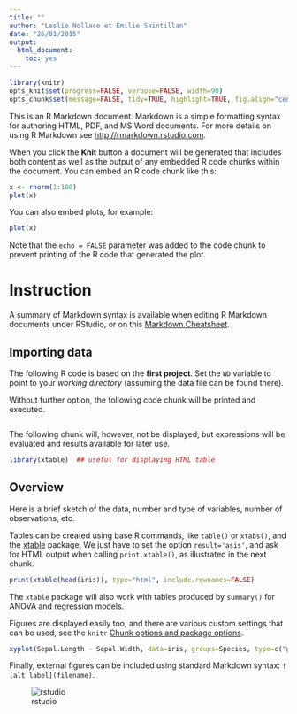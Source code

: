 ```yaml
---
title: ""
author: "Leslie Nollace et Émilie Saintillan"
date: "26/01/2015"
output:
  html_document:
    toc: yes
---
```


```r
library(knitr)
opts_knit$set(progress=FALSE, verbose=FALSE, width=90)
opts_chunk$set(message=FALSE, tidy=TRUE, highlight=TRUE, fig.align="center")
```


This is an R Markdown document. Markdown is a simple formatting syntax for authoring HTML, PDF, and MS Word documents. For more details on using R Markdown see <http://rmarkdown.rstudio.com>.

When you click the **Knit** button a document will be generated that includes both content as well as the output of any embedded R code chunks within the document. You can embed an R code chunk like this:

```r
x <- rnorm(1:100)
plot(x)
```

You can also embed plots, for example:

```r
plot(x)
```

Note that the `echo = FALSE` parameter was added to the code chunk to prevent printing of the R code that generated the plot.


# Instruction
A summary of Markdown syntax is available when editing R Markdown documents
under RStudio, or on this [Markdown Cheatsheet](http://goo.gl/6ThPR7).


## Importing data

The following R code is based on the **first project**. Set the `WD`
variable to point to your *working directory* (assuming the data file can be
found there).

Without further option, the following code chunk will be printed and executed.

```r
```

The following chunk will, however, not be displayed, but expressions will be
evaluated and results available for later use.

```r
library(xtable)  ## useful for displaying HTML table
```

## Overview

Here is a brief sketch of the data, number and type of variables, number of
observations, etc.

Tables can be created using base R commands, like `table()` or `xtabs()`,
and the [xtable](http://cran.r-project.org/web/packages/xtable) package. We
just have to set the option `result='asis'`, and ask for HTML output when
calling `print.xtable()`, as illustrated in the next chunk.

```r
print(xtable(head(iris)), type="html", include.rownames=FALSE)
```

The `xtable` package will also work with tables produced by `summary()` for
ANOVA and regression models.

Figures are displayed easily too, and there are various custom settings that
can be used, see the `knitr`
[Chunk options and package options](http://yihui.name/knitr/options). 

```r
xyplot(Sepal.Length ~ Sepal.Width, data=iris, groups=Species, type=c("p", "g"))
```

Finally, external figures can be included using standard Markdown syntax:
`![alt label](filename)`.

![rstudio](./ens.jpg)

